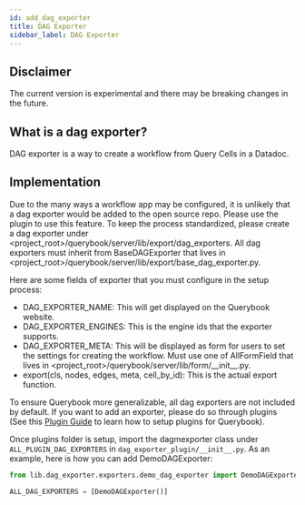 ```yaml
---
id: add_dag_exporter
title: DAG Exporter
sidebar_label: DAG Exporter
---
```


## Disclaimer

The current version is experimental and there may be breaking changes in the future.

## What is a dag exporter?

DAG exporter is a way to create a workflow from Query Cells in a Datadoc.

## Implementation

Due to the many ways a workflow app may be configured, it is unlikely that a dag exporter would be added to the open source repo. Please use the plugin to use this feature. To keep the process standardized, please create a dag exporter under \<project_root>/querybook/server/lib/export/dag_exporters. All dag exporters must inherit from BaseDAGExporter that lives in \<project_root>/querybook/server/lib/export/base_dag_exporter.py.

Here are some fields of exporter that you must configure in the setup process:

-   DAG_EXPORTER_NAME: This will get displayed on the Querybook website.
-   DAG_EXPORTER_ENGINES: This is the engine ids that the exporter supports.
-   DAG_EXPORTER_META: This will be displayed as form for users to set the settings for creating the workflow. Must use one of AllFormField that lives in \<project_root>/querybook/server/lib/form/\_\_init\_\_.py.
-   export(cls, nodes, edges, meta, cell_by_id): This is the actual export function.

To ensure Querybook more generalizable, all dag exporters are not included by default. If you want to add an exporter, please do so through plugins (See this [Plugin Guide](plugins.mdx) to learn how to setup plugins for Querybook).

Once plugins folder is setup, import the dagmexporter class under `ALL_PLUGIN_DAG_EXPORTERS` in `dag_exporter_plugin/__init__.py`. As an example, here is how you can add DemoDAGExporter:

```python
from lib.dag_exporter.exporters.demo_dag_exporter import DemoDAGExporter

ALL_DAG_EXPORTERS = [DemoDAGExporter()]

```
